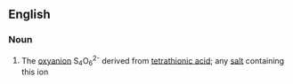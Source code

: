 ==English==

===Noun===
{{wikipedia}}
{{en-noun}}

# {{context|inorganic chemistry}} The [[oxyanion]] S<sub>4</sub>O<sub>6</sub><sup>2-</sup> derived from [[tetrathionic acid]]; any [[salt]] containing this ion